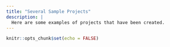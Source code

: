 ```yaml
---
title: "Several Sample Projects"
description: |
  Here are some examples of projects that have been created.
---
```


```r
knitr::opts_chunk$set(echo = FALSE)
```

